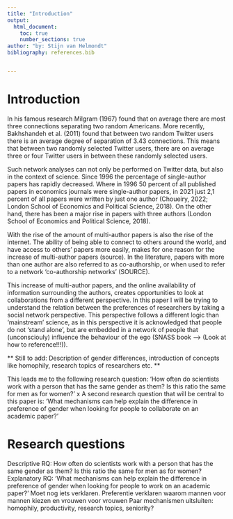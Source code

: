 ```yaml
---
title: "Introduction"
output:
  html_document:
    toc: true
    number_sections: true
author: "by: Stijn van Helmondt"
bibliography: references.bib


---
```


# Introduction

In his famous research Milgram (1967) found that on average there are most three connections separating two random Americans. More recently, Bakhshandeh et al. (2011) found that between two random Twitter users there is an average degree of separation of 3.43 connections. This means that between two randomly selected Twitter users, there are on average three or four Twitter users in between these randomly selected users. 

Such network analyses can not only be performed on Twitter data, but also in the context of science. Since 1996 the percentage of single-author papers has rapidly decreased. Where in 1996 50 percent of all published papers in economics journals were single-author papers, in 2021 just 2,1 percent of all papers were written by just one author (Choueiry, 2022; London School of Economics and Political Science, 2018). On the other hand, there has been a major rise in papers with three authors (London School of Economics and Political Science, 2018). 

With the rise of the amount of multi-author papers is also the rise of the internet. The ability of being able to connect to others around the world, and have access to others' papers more easily, makes for one reason for the increase of multi-author papers (source). In the literature, papers with more than one author are also referred to as co-authorship, or when used to refer to a network 'co-authorship networks' (SOURCE).

This increase of multi-author papers, and the online availability of information surrounding the authors, creates opportunities to look at collaborations from a different perspective. In this paper I will be trying to understand the relation between the preferences of researchers by taking a social network perspective. This perspective follows a different logic than 'mainstream' science, as in this perspective it is acknowledged that people do not 'stand alone', but are embedded in a network of people that (unconsciouly) influence the behaviour of the ego (SNASS book --> (Look at how to reference!!!)). 

** Still to add: Description of gender differences, introduction of concepts like homophily, research topics of researchers etc. **



This leads me to the following research question: 'How often do scientists work with a person that has the same gender as them? Is this ratio the same for men as for women?'
x
A second research question that will be central to this paper is: 'What mechanisms can help explain the difference in preference of gender when looking for people to collaborate on an academic paper?'

# Research questions

Descriptive RQ: How often do scientists work with a person that has the same gender as them? Is this ratio the same for men as for women?
Explanatory RQ: 'What mechanisms can help explain the difference in preference of gender when looking for people to work on an academic paper?' Moet nog iets verklaren. Preferentie verklaren waarom mannen voor mannen kiezen en vrouwen voor vrouwen
Paar mechanismen uitsluiten: homophily, productivity, research topics, seniority?
